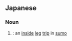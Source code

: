 ==Japanese==
{{ja-kanjitab|うち|か|k2=が|o2=け|r=y|yomi=k}}

===Noun===
{{ja-noun|うちがけ}}

# {{alternative spelling of|lang=ja|内掛け|nodot=y}}: an [[inside]] [[leg]] [[trip]] in [[sumo]]